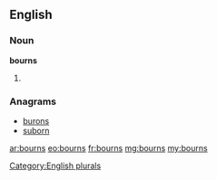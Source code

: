 ==English==

===Noun===
'''bourns'''

# {{plural of|[[bourn]]}}

===Anagrams===
* [[burons#English|burons]]
* [[suborn#English|suborn]]

[[Category:English plurals]]

[[ar:bourns]]
[[eo:bourns]]
[[fr:bourns]]
[[mg:bourns]]
[[my:bourns]]